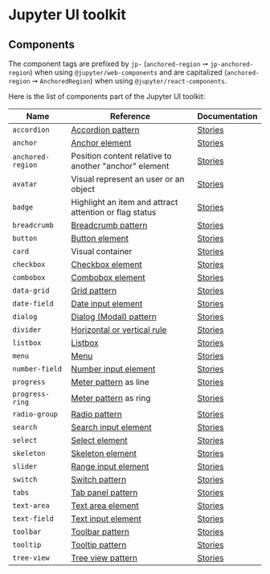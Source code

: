 # Jupyter UI toolkit

## Components

The component tags are prefixed by `jp-` (`anchored-region` ➙ `jp-anchored-region`)
when using `@jupyter/web-components` and are capitalized (`anchored-region` ➙ `AnchoredRegion`) when using `@jupyter/react-components`.

Here is the list of components part of the Jupyter UI toolkit:

| Name              | Reference                                                                                      | Documentation                                                     |
| ----------------- | ---------------------------------------------------------------------------------------------- | ----------------------------------------------------------------- |
| `accordion`       | [Accordion pattern](https://www.w3.org/WAI/ARIA/apg/patterns/accordion/)                       | [Stories](?path=/story/components-accordion--documentation)       |
| `anchor`          | [Anchor element](https://developer.mozilla.org/en-US/docs/Web/HTML/Element/a)                  | [Stories](?path=/story/components-anchor--documentation)          |
| `anchored-region` | Position content relative to another "anchor" element                                          | [Stories](?path=/story/components-anchored-region--documentation) |
| `avatar`          | Visual represent an user or an object                                                          | [Stories](?path=/story/components-avatar--documentation)          |
| `badge`           | Highlight an item and attract attention or flag status                                         | [Stories](?path=/story/components-badge--documentation)           |
| `breadcrumb`      | [Breadcrumb pattern](https://www.w3.org/WAI/ARIA/apg/patterns/breadcrumb/)                     | [Stories](?path=/story/components-breadcrumb--documentation)      |
| `button`          | [Button element](https://developer.mozilla.org/en-US/docs/Web/HTML/Element/button)             | [Stories](?path=/story/components-button--documentation)          |
| `card`            | Visual container                                                                               | [Stories](?path=/story/components-card--documentation)            |
| `checkbox`        | [Checkbox element](https://developer.mozilla.org/en-US/docs/Web/HTML/Element/Input/checkbox)   | [Stories](?path=/story/components-checkbox--documentation)        |
| `combobox`        | [Combobox element](https://www.w3.org/WAI/ARIA/apg/patterns/combobox/)                         | [Stories](?path=/story/components-combobox--documentation)        |
| `data-grid`       | [Grid pattern](https://www.w3.org/WAI/ARIA/apg/patterns/grid/)                                 | [Stories](?path=/story/components-data-grid--documentation)       |
| `date-field`      | [Date input element](https://developer.mozilla.org/en-US/docs/Web/HTML/Element/input/date)     | [Stories](?path=/story/components-date-field--documentation)      |
| `dialog`          | [Dialog (Modal) pattern](https://www.w3.org/WAI/ARIA/apg/patterns/dialog-modal/)               | [Stories](?path=/story/components-dialog--documentation)          |
| `divider`         | [Horizontal or vertical rule](https://developer.mozilla.org/en-US/docs/Web/HTML/Element/hr)    | [Stories](?path=/story/components-divider--documentation)         |
| `listbox`         | [Listbox](https://www.w3.org/WAI/ARIA/apg/patterns/listbox/)                                   | [Stories](?path=/story/components-listbox--documentation)         |
| `menu`            | [Menu](https://www.w3.org/WAI/ARIA/apg/patterns/menubar/)                                      | [Stories](?path=/story/components-menu--documentation)            |
| `number-field`    | [Number input element](https://developer.mozilla.org/en-US/docs/Web/HTML/Element/input/number) | [Stories](?path=/story/components-number-field--documentation)    |
| `progress`        | [Meter pattern](https://www.w3.org/WAI/ARIA/apg/patterns/meter/) as line                       | [Stories](?path=/story/components-progress--documentation)        |
| `progress-ring`   | [Meter pattern](https://www.w3.org/WAI/ARIA/apg/patterns/meter/) as ring                       | [Stories](?path=/story/components-progress-ring--documentation)   |
| `radio-group`     | [Radio pattern](https://www.w3.org/WAI/ARIA/apg/patterns/radio/)                               | [Stories](?path=/story/components-radio-group--documentation)     |
| `search`          | [Search input element](https://developer.mozilla.org/en-US/docs/Web/HTML/Element/input/search) | [Stories](?path=/story/components-search--documentation)          |
| `select`          | [Select element](https://developer.mozilla.org/en-US/docs/Web/HTML/Element/select)             | [Stories](?path=/story/components-select--documentation)          |
| `skeleton`        | [Skeleton element](https://open-ui.org/components/skeleton.research/)                          | [Stories](?path=/story/components-skeleton--documentation)        |
| `slider`          | [Range input element](https://developer.mozilla.org/en-US/docs/Web/HTML/Element/input/range)   | [Stories](?path=/story/components-slider--documentation)          |
| `switch`          | [Switch pattern](https://www.w3.org/WAI/ARIA/apg/patterns/switch/)                             | [Stories](?path=/story/components-switch--documentation)          |
| `tabs`            | [Tab panel pattern](https://www.w3.org/WAI/ARIA/apg/patterns/tabs/)                            | [Stories](?path=/story/components-tabs--documentation)            |
| `text-area`       | [Text area element](https://developer.mozilla.org/en-US/docs/Web/HTML/Element/textarea)        | [Stories](?path=/story/components-text-area--documentation)       |
| `text-field`      | [Text input element](https://developer.mozilla.org/en-US/docs/Web/HTML/Element/input/text)     | [Stories](?path=/story/components-text-field--documentation)      |
| `toolbar`         | [Toolbar pattern](https://www.w3.org/WAI/ARIA/apg/patterns/toolbar/)                           | [Stories](?path=/story/components-toolbar--documentation)         |
| `tooltip`         | [Tooltip pattern](https://www.w3.org/WAI/ARIA/apg/patterns/tooltip/)                           | [Stories](?path=/story/components-tooltip--documentation)         |
| `tree-view`       | [Tree view pattern](https://www.w3.org/WAI/ARIA/apg/patterns/treeview/)                        | [Stories](?path=/story/components-tree-view--documentation)       |
